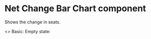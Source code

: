 
<Meta title="Elections/GE2019/Net Change Bar Chart" component={NetChangeBarChart} />

# Net Change Bar Chart component

Shows the change in seats.

<Canvas>
  <Story name="Examples">
    <>
      Basic:
      <NetChangeBarChart
        tableHeaders={['Party', '0', '+/-']}
        data={[
          {
            party: 'Conservative',
            seatChange: -13,
            isInTable: true,
          },
          { party: 'Labour', seatChange: 30, isInTable: true },
          { party: 'SNP', seatChange: -21, isInTable: true },
          {
            party: 'Liberal Democrats',
            seatChange: 4,
            isInTable: true,
          },
          {
            party: 'DUP',
            seatChange: 2,
            isInTable: true,
          },
          {
            party: 'Sinn Fein',
            seatChange: 2,
            isInTable: true,
          },
          {
            party: 'Independent/Others',
            seatChange: -9,
            isInTable: true,
            isOthers: true,
          },
          { party: 'Alliance', seatChange: 2, isInTable: false, isOthers: true },
          { party: 'UUP', seatChange: 1, isInTable: false, isOthers: true },
        ]}
      />
      Empty state:
      <NetChangeBarChart
        tableHeaders={['Party', '0', '+/-']}
        data={[
          {
            party: 'Conservative',
            seatChange: 0,
            isInTable: true,
          },
          { party: 'Labour', seatChange: 0, isInTable: true },
          { party: 'SNP', seatChange: 0, isInTable: true },
          {
            party: 'Liberal Democrats',
            seatChange: 0,
            isInTable: true,
          },
          {
            party: 'DUP',
            seatChange: 0,
            isInTable: true,
          },
          {
            party: 'Sinn Fein',
            seatChange: 0,
            isInTable: true,
          },
          {
            party: 'Independent/Others',
            seatChange: 0,
            isInTable: true,
            isOthers: true,
          },
          { party: 'Alliance', seatChange: 0, isInTable: false, isOthers: true },
          { party: 'UUP', seatChange: 0, isInTable: false, isOthers: true },
        ]}
      />
    </>
  </Story>
</Canvas>

